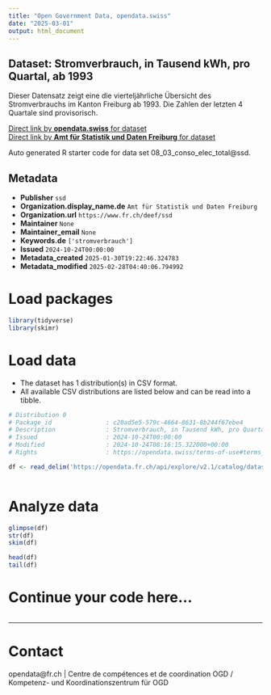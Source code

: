 ```yaml
---
title: "Open Government Data, opendata.swiss"
date: "2025-03-01"
output: html_document
---
```


## Dataset: Stromverbrauch, in Tausend kWh, pro Quartal, ab 1993

Dieser Datensatz zeigt eine die vierteljährliche Übersicht des Stromverbrauchs im Kanton Freiburg ab 1993. Die Zahlen der letzten 4 Quartale sind provisorisch.

[Direct link by **opendata.swiss** for dataset](https://opendata.swiss/de/dataset/stromverbrauch-in-tausend-kwh-pro-quartal-ab-1993)<br>
[Direct link by **Amt für Statistik und Daten Freiburg** for dataset](https://opendata.fr.ch/explore/dataset/08_03_conso_elec_total/)

Auto generated R starter code for data set 08_03_conso_elec_total@ssd.

## Metadata

- **Publisher** `ssd`
- **Organization.display_name.de** `Amt für Statistik und Daten Freiburg`
- **Organization.url** `https://www.fr.ch/deef/ssd`
- **Maintainer** `None`
- **Maintainer_email** `None`
- **Keywords.de** `['stromverbrauch']`
- **Issued** `2024-10-24T00:00:00`
- **Metadata_created** `2025-01-30T19:22:46.324783`
- **Metadata_modified** `2025-02-28T04:40:06.794992`


# Load packages

```r

library(tidyverse)
library(skimr)

```

# Load data

-   The dataset has 1 distribution(s) in CSV format.
-   All available CSV distributions are listed below and can be read into a tibble.

```r

# Distribution 0
# Package_id               : c20ad5e5-579c-4664-8631-8b244f67ebe4
# Description              : Stromverbrauch, in Tausend kWh, pro Quartal, ab 1993 (csv)
# Issued                   : 2024-10-24T00:00:00
# Modified                 : 2024-10-24T08:16:15.322000+00:00
# Rights                   : https://opendata.swiss/terms-of-use#terms_by

df <- read_delim('https://opendata.fr.ch/api/explore/v2.1/catalog/datasets/08_03_conso_elec_total/exports/csv?use_labels=true')



```

# Analyze data

```r

glimpse(df)
str(df)
skim(df)

head(df)
tail(df)

```

# Continue your code here...

```r

```

------------------------------------------------------------------------

# Contact

opendata@fr.ch | Centre de compétences et de coordination OGD / Kompetenz- und Koordinationszentrum für OGD
